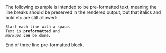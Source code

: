 The following example is intended to be pre-formatted text,
meaning the line breaks should be preserved in the rendered
output, but that italics and bold etc are still allowed:

 Start each line with a space.
 Text is '''preformatted''' and
 ''markups'' '''''can''''' be done.

End of three line pre-formatted block.

